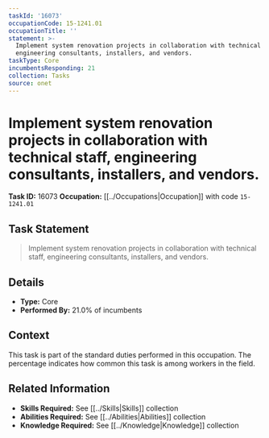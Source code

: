 ```yaml
---
taskId: '16073'
occupationCode: 15-1241.01
occupationTitle: ''
statement: >-
  Implement system renovation projects in collaboration with technical staff,
  engineering consultants, installers, and vendors.
taskType: Core
incumbentsResponding: 21
collection: Tasks
source: onet
---
```

# Implement system renovation projects in collaboration with technical staff, engineering consultants, installers, and vendors.

**Task ID:** 16073
**Occupation:** [[../Occupations|Occupation]] with code `15-1241.01`

## Task Statement

> Implement system renovation projects in collaboration with technical staff, engineering consultants, installers, and vendors.

## Details

- **Type:** Core
- **Performed By:** 21.0% of incumbents

## Context

This task is part of the standard duties performed in this occupation. The percentage indicates how common this task is among workers in the field.

## Related Information

- **Skills Required:** See [[../Skills|Skills]] collection
- **Abilities Required:** See [[../Abilities|Abilities]] collection
- **Knowledge Required:** See [[../Knowledge|Knowledge]] collection
